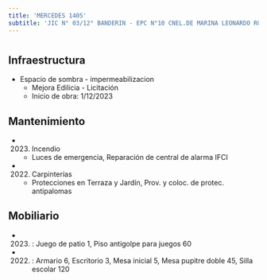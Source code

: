 ```yaml
---
title: 'MERCEDES 1405'
subtitle: 'JIC N° 03/12° BANDERIN - EPC N°10 CNEL.DE MARINA LEONARDO ROSALES'
---
```


#
## Infraestructura

* Espacio de sombra - impermeabilizacion 
    + Mejora Edilicia - Licitación 
    + Inicio de obra: 1/12/2023 






## Mantenimiento

*  (2023) Incendio 
    + Luces de emergencia, Reparación de central de alarma IFCI

*  (2022) Carpinterías 
    + Protecciones en Terraza y Jardín, Prov. y coloc. de protec. antipalomas





## Mobiliario

*  (2023) : Juego de patio 1, Piso antigolpe para juegos 60 

*  (2022) : Armario 6, Escritorio 3, Mesa inicial 5, Mesa pupitre doble 45, Silla escolar 120 



